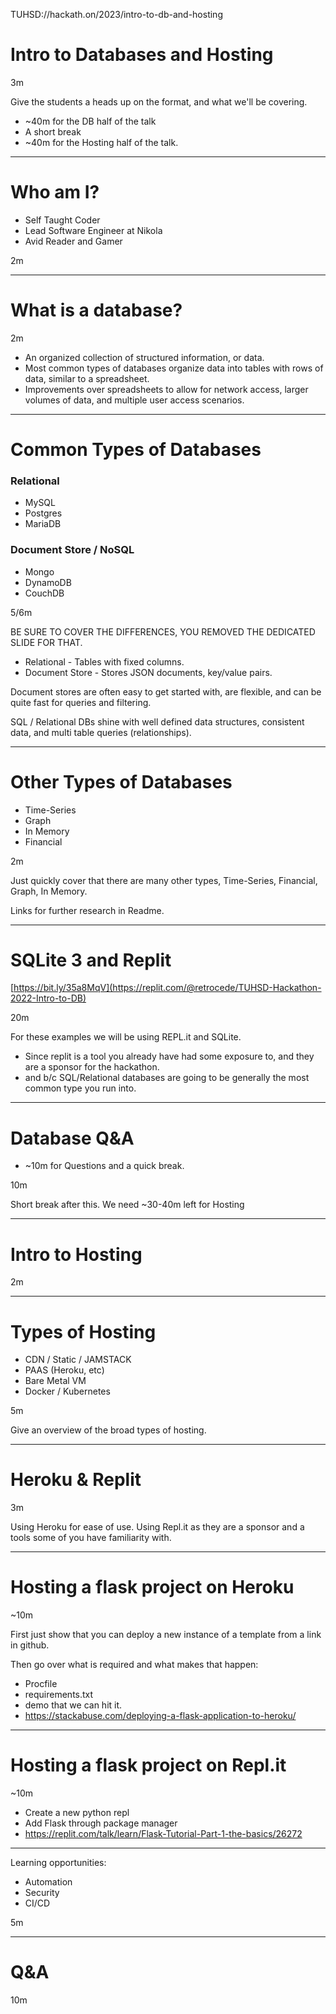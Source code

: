 

<Footer>

TUHSD://hackath.on/2023/intro-to-db-and-hosting

</Footer>

# Intro to Databases and Hosting 

<Notes>

3m

Give the students a heads up on the format,
and what we'll be covering.

- ~40m for the DB half of the talk
- A short break
- ~40m for the Hosting half of the talk.

</Notes>

---

# Who am I?

<Steps>

- Self Taught Coder
- Lead Software Engineer at Nikola
- Avid Reader and Gamer

</Steps>


<Notes>

2m

</Notes>

---

# What is a database?

<Notes>

2m

- An organized collection of structured information, or data.
- Most common types of databases organize data into tables with
  rows of data, similar to a spreadsheet.
- Improvements over spreadsheets to allow for network access,
  larger volumes of data, and multiple user access scenarios.

</Notes>

---

# Common Types of Databases

### Relational

<Steps>

- MySQL
- Postgres
- MariaDB

</Steps>

### Document Store / NoSQL

<Steps>

- Mongo
- DynamoDB
- CouchDB

</Steps>


<Notes>

5/6m

BE SURE TO COVER THE DIFFERENCES,
YOU REMOVED THE DEDICATED SLIDE FOR THAT.

- Relational - Tables with fixed columns. 
- Document Store - Stores JSON documents, key/value pairs.

Document stores are often easy to get started with, are flexible,
and can be quite fast for queries and filtering.

SQL / Relational DBs shine with well defined data structures,
consistent data, and multi table queries (relationships).

</Notes>

---

# Other Types of Databases

<Steps>

- Time-Series
- Graph
- In Memory
- Financial

</Steps>

<Notes>

2m

Just quickly cover that there are many other types, Time-Series, Financial, Graph, In Memory.

Links for further research in Readme.

</Notes>

---

# SQLite 3 and Replit

[https://bit.ly/35a8MqV](https://replit.com/@retrocede/TUHSD-Hackathon-2022-Intro-to-DB)

<Notes>

20m

For these examples we will be using REPL.it and SQLite.

- Since replit is a tool you already have had some exposure to, and they are a sponsor for the hackathon.
- and b/c SQL/Relational databases are going to be generally the most common type you run into.

</Notes>

---

# Database Q&A

- ~10m for Questions and a quick break.

<Notes>

10m

Short break after this. We need ~30-40m left for Hosting

</Notes>

---

# Intro to Hosting

<Notes>

2m

</Notes>

---

# Types of Hosting

<Steps>

- CDN / Static / JAMSTACK
- PAAS (Heroku, etc)
- Bare Metal VM
- Docker / Kubernetes

</Steps>

<Notes>

5m

Give an overview of the broad types of hosting.

</Notes>

---

# Heroku & Replit

<Notes>

3m

Using Heroku for ease of use.
Using Repl.it as they are a sponsor and a tools some of you have familiarity with.

</Notes>

---

# Hosting a flask project on Heroku

<Notes>

~10m

First just show that you can deploy a new instance of a template from a link in github.

Then go over what is required and what makes that happen:
- Procfile
- requirements.txt
- demo that we can hit it.
- https://stackabuse.com/deploying-a-flask-application-to-heroku/

</Notes>

---

# Hosting a flask project on Repl.it

<Notes>

~10m

- Create a new python repl
- Add Flask through package manager
- https://replit.com/talk/learn/Flask-Tutorial-Part-1-the-basics/26272


</Notes>

---

Learning opportunities:

- Automation
- Security
- CI/CD

<Notes>

5m

</Notes>

---

# Q&A

<Notes>

10m

</Notes>
